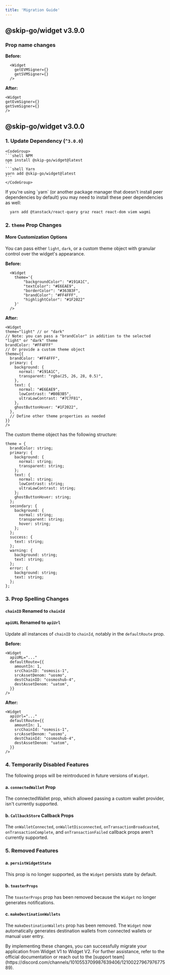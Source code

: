 ```yaml
---
title: 'Migration Guide'
---
```


## @skip-go/widget v3.9.0

### Prop name changes

**Before:**
```tsx
  <Widget
    getEVMSigner={}
    getSVMSigner={}
  />
```
**After:**
  ```tsx
<Widget
  getEvmSigner={}
  getSvmSigner={}
/>
  ```

## @skip-go/widget v3.0.0

### 1. Update Dependency (`^3.0.0`)
    <CodeGroup>
    ```shell NPM
    npm install @skip-go/widget@latest
    ```
    ```shell Yarn
    yarn add @skip-go/widget@latest
    ```
    </CodeGroup>

<Info>
If you're using `yarn` (or another package manager that doesn't install peer dependencies by default)
you may need to install these peer dependencies as well:

```bash
  yarn add @tanstack/react-query graz react react-dom viem wagmi
```
</Info>

### 2. `theme` Prop Changes

#### More Customization Options
 You can pass either `light`, `dark`, or a custom theme object with granular
control over the widget's appearance.

**Before:**
```tsx
  <Widget
    theme='{
        "backgroundColor": "#191A1C",
        "textColor": "#E6EAE9",
        "borderColor": "#363B3F",
        "brandColor": "#FF4FFF",
        "highlightColor": "#1F2022"
    }'
  />
```
**After:**
  ```tsx
<Widget
  theme="light" // or "dark"
  // Note: you can pass a "brandColor" in addition to the selected "light" or "dark" theme
  brandColor: "#FF4FFF"
  // Or provide a custom theme object
  theme={{
    brandColor: "#FF4FFF",
    primary: {
      background: {
        normal: "#191A1C",
        transparent: "rgba(25, 26, 28, 0.5)",
      },
      text: {
        normal: "#E6EAE9",
        lowContrast: "#B0B3B5",
        ultraLowContrast: "#7C7F81",
      },
      ghostButtonHover: "#1F2022",
    },
    // Define other theme properties as needed
  }}
/>
  ```

  The custom theme object has the following structure:

  ```tsx
  theme = {
    brandColor: string;
    primary: {
      background: {
        normal: string;
        transparent: string;
      };
      text: {
        normal: string;
        lowContrast: string;
        ultraLowContrast: string;
      };
      ghostButtonHover: string;
    };
    secondary: {
      background: {
        normal: string;
        transparent: string;
        hover: string;
      };
    };
    success: {
      text: string;
    };
    warning: {
      background: string;
      text: string;
    };
    error: {
      background: string;
      text: string;
    };
  };
```
### 3. Prop Spelling Changes

#### `chainID` Renamed to `chainId`
#### `apiURL` Renamed to `apiUrl`

Update all instances of `chainID` to `chainId`, notably in the `defaultRoute` prop.

**Before:**
```tsx
<Widget
  apiURL="..."
  defaultRoute={{
    amountIn: 1,
    srcChainID: "osmosis-1",
    srcAssetDenom: "uosmo",
    destChainID: "cosmoshub-4",
    destAssetDenom: "uatom",
  }}
/>
```

**After:**
```tsx
<Widget
  apiUrl="..."
  defaultRoute={{
    amountIn: 1,
    srcChainId: "osmosis-1",
    srcAssetDenom: "uosmo",
    destChainId: "cosmoshub-4",
    destAssetDenom: "uatom",
  }}
/>
```
### 4. Temporarily Disabled Features
The following props will be reintroduced in future versions of `Widget`.
#### a. `connectedWallet` Prop
The connectedWallet prop, which allowed passing a custom wallet provider, isn't currently supported.
#### b. `CallbackStore` Callback Props
The `onWalletConnected`, `onWalletDisconnected`, `onTransactionBroadcasted`, `onTransactionComplete`, and `onTransactionFailed` callback props aren't currently supported.

### 5. Removed Features
#### a. `persistWidgetState`
This prop is no longer supported, as the `Widget` persists state by default.
#### b. `toasterProps`
The `toasterProps` prop has been removed because the `Widget` no longer generates notifications.
#### c. `makeDestinationWallets`
The `makeDestinationWallets` prop has been removed. The `Widget` now automatically generates destination wallets from connected wallets or manual user entry.

<Info>
By implementing these changes, you can successfully migrate your application from Widget V1 to Widget V2. For further assistance, refer to the official documentation or reach out to the [support team](https://discord.com/channels/1010553709987639406/1210022796797677589).
</Info>
